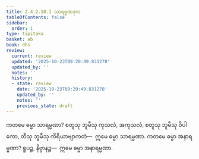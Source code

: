 ```yaml
---
title: 2.4.2.10.1 သာရမ္မဏဒုက
tableOfContents: false
sidebar:
  order: 1
type: tipitaka
basket: ab
book: dhs
review:
  current: review
  updated: '2025-10-23T09:20:49.831278'
  updated_by: ''
  notes: ''
  history:
  - state: review
    date: '2025-10-23T09:20:49.831278'
    updated_by: ''
    notes: ''
    previous_state: draft
---
```



<ReviewStatus review={frontmatter.review} showDetails={true} />

<HypothesisAnnotation frontmatter={frontmatter} />

<DynamicBreadcrumb />

<Division number="1525" book="dhs" e="ch" v="29" p="287">

<Paragraph number="2236" book="dhs">
ကတမေ ဓမ္မာ သာရမ္မဏာ? စတူသု ဘူမီသု ကုသလံ, အကုသလံ, စတူသု ဘူမီသု ဝိပါကော, တီသု ဘူမီသု ကိရိယာဗျာကတံ—  ဣမေ ဓမ္မာ သာရမ္မဏာ.
</Paragraph>

</Division>
<Division number="1526" book="dhs" e="ch" v="29" p="287">

<Paragraph number="2237" book="dhs">
ကတမေ ဓမ္မာ အနာရမ္မဏာ? ရူပဉ္စ, နိဗ္ဗာနဉ္စ—  ဣမေ ဓမ္မာ အနာရမ္မဏာ.
</Paragraph>
</Division>